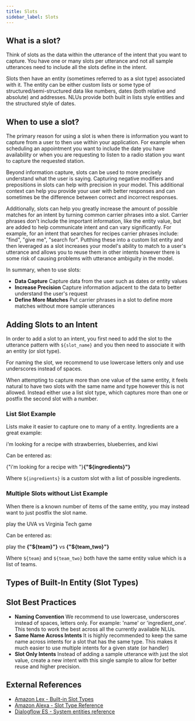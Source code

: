 ```yaml
---
title: Slots
sidebar_label: Slots
---
```



## What is a slot?

Think of slots as the data within the utterance of the intent that you want to capture. You have one or many slots per utterance and not all sample utterances need to include all the slots define in the intent.

Slots then have an entity (sometimes referred to as a slot type) associated with it. The entity can be either custom lists or some type of structured/semi-structured data like numbers, dates (both relative and absolute) and addresses. NLUs provide both built in lists style entities and the structured style of dates.

## When to use a slot?

The primary reason for using a slot is when there is information you want to capture from a user to then use within your application. For example when scheduling an appointment you want to include the date you have availability or when you are requesting to listen to a radio station you want to capture the requested station.

Beyond information capture, slots can be used to more precisely understand what the user is saying. Capturing negative modifiers and prepositions in slots can help with precision in your model. This additional context can help you provide your user with better responses and can sometimes be the difference between correct and incorrect responses.

Additionally, slots can help you greatly increase the amount of possible matches for an intent by turning common carrier phrases into a slot. Carrier phrases don't include the important information, like the entity value, but are added to help communicate intent and can vary significantly. For example, for an intent that searches for recipes carrier phrases include: "find", "give me", "search for". Putthing these into a custom list entity and then leveraged as a slot increases your model's ability to match to a user's utterance and allows you to reuse them in other intents however there is some risk of causing problems with utterance ambiguity in the model.

In summary, when to use slots:

- **Data Capture** Capture data from the user such as dates or entity values
- **Increase Precision** Capture information adjacent to the data to better understand the user's request
- **Define More Matches** Put carrier phrases in a slot to define more matches without more sample utterances

## Adding Slots to an Intent

In order to add a slot to an intent, you first need to add the slot to the utterance pattern with `${slot_name}` and you then need to associate it with an entity (or slot type). 

For naming the slot, we recommend to use lowercase letters only and use underscores instead of spaces.  

When attempting to capture more than one value of the same entity, it feels natural to have two slots with the same name and type however this is not allowed.  Instead either use a list slot type, which captures more than one or postfix the second slot with a number.  

### List Slot Example
Lists make it easier to capture one to many of a entity.  Ingredients are a great example:

<ChatMessageBubble owner="mine" hasTail>
  i'm looking for a recipe with strawberries, blueberries, and kiwi
</ChatMessageBubble>
<br />

Can be entered as:

<ChatMessageBubble owner="mine" hasTail>
  {"i'm looking for a recipe with "}<b>{"${ingredients}"}</b>
</ChatMessageBubble>
<br />

Where `${ingredients}` is a custom slot with a list of possible ingredients.

### Multiple Slots without List Example

When there is a known number of items of the same entity, you may instead want to just postfix the slot name.

<ChatMessageBubble owner="mine" hasTail>
  play the UVA vs Virginia Tech game
</ChatMessageBubble>
<br />

Can be entered as:

<ChatMessageBubble owner="mine" hasTail>
  play the <b>{"${team}"}</b> vs <b>{"${team_two}"}</b>
</ChatMessageBubble>
<br />

Where `${team}` and `${team_two}` both have the same entity value which is a list of teams.

## Types of Built-In Entity (Slot Types)


## Slot Best Practices

- **Naming Convention** We recommend to use lowercase, underscores instead of spaces, letters only. For example: 'name' or 'ingredient_one'. This tends to work the best across all the currently available NLUs.
- **Same Name Across Intents** It is highly recommended to keep the same name across intents for a slot that has the same type. This makes it much easier to use multiple intents for a given state (or handler)
- **Slot Only Intents** Instead of adding a sample utterance with just the slot value, create a new intent with this single sample to allow for better reuse and higher precision.

## External References

- [Amazon Lex - Built-in Slot Types](https://docs.aws.amazon.com/lex/latest/dg/howitworks-builtins-slots.html)
- [Amazon Alexa - Slot Type Reference](https://developer.amazon.com/en-US/docs/alexa/custom-skills/slot-type-reference.html)
- [Dialogflow ES - System entities reference](https://cloud.google.com/dialogflow/es/docs/reference/system-entities)